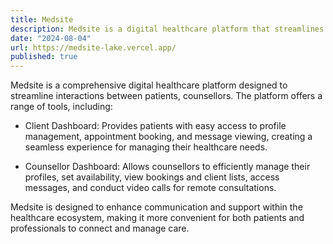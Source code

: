 ```yaml
---
title: Medsite
description: Medsite is a digital healthcare platform that streamlines communication and management for patients, counsellors, and support workers through integrated tools for appointments, messaging, and virtual consultations.
date: "2024-08-04"
url: https://medsite-lake.vercel.app/
published: true
---
```





Medsite is a comprehensive digital healthcare platform designed to streamline interactions between patients, counsellors. The platform offers a range of tools, including:

- Client Dashboard: Provides patients with easy access to profile management, appointment booking, and message viewing, creating a seamless experience for managing their healthcare needs.

- Counsellor Dashboard: Allows counsellors to efficiently manage their profiles, set availability, view bookings and client lists, access messages, and conduct video calls for remote consultations.

Medsite is designed to enhance communication and support within the healthcare ecosystem, making it more convenient for both patients and professionals to connect and manage care.
